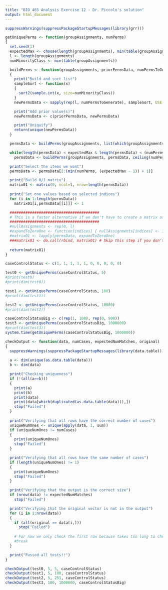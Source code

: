 ```yaml
---
title: "BIO 465 Analysis Exercise 12 - Dr. Piccolo's solution"
output: html_document
---
```


```r
suppressWarnings(suppressPackageStartupMessages(library(grr)))

getUniquePerms <- function(groupAssignments, numPerms)
{
  set.seed(1)
  expectedMax <- choose(length(groupAssignments), min(table(groupAssignments)))
  l <- length(groupAssignments)
  numMinorityClass <- min(table(groupAssignments))

  buildPerms <- function(groupAssignments, priorPermsData, numPermsToGenerate)
  {
    print("Build and sort list")
    sampleSort <- function(x)
    {
      sort2(sample.int(x, size=numMinorityClass))
    }
    newPermsData <- sapply(rep(l, numPermsToGenerate), sampleSort, USE.NAMES=FALSE, simplify=FALSE)

    print("Add prior value(s)")
    newPermsData <- c(priorPermsData, newPermsData)

    print("Uniquify")
    return(unique(newPermsData))
  }

  permsData <- buildPerms(groupAssignments, list(which(groupAssignments==1)), ceiling(numPerms * 1.01))

  while(length(permsData) < expectedMax & length(permsData) < (numPerms+1))
    permsData <- buildPerms(groupAssignments, permsData, ceiling(numPerms * 0.10))

  print("Select the items we want")
  permsData <- permsData[2:(min(numPerms, (expectedMax - 1)) + 1)]

  print("Build 0/1 matrix")
  matrix01 <- matrix(0, ncol=l, nrow=length(permsData))
  
  print("Set one values based on selected indices")
  for (i in 1:length(permsData))
    matrix01[i,permsData[[i]]] <- 1

  ########################################
  # This is a faster alternative if we don't have to create a matrix at the end
  ########################################
  #nullAssignments <- rep(0, l)
  #expandToZeroOne <- function(indices) { nullAssignments[indices] <- 1; nullAssignments }
  #matrix01 <- lapply(permsData, expandToZeroOne)
  ###matrix01 <- do.call(rbind, matrix01) # Skip this step if you don't need a matrix
  
  return(matrix01)
}

caseControlStatus <- c(1, 1, 1, 1, 1, 0, 0, 0, 0, 0)

test0 <- getUniquePerms(caseControlStatus, 5)
#print(test0)
#print(dim(test0))

test1 <- getUniquePerms(caseControlStatus, 100)
#print(dim(test1))

test2 <- getUniquePerms(caseControlStatus, 10000)
#print(dim(test2))

caseControlStatusBig <- c(rep(1, 100), rep(0, 900))
test3 <- getUniquePerms(caseControlStatusBig, 1000000)
#print(dim(test3))
system.time(getUniquePerms(caseControlStatusBig, 1000000))
```

```r
checkOutput <- function(data, numCases, expectedNumMatches, original)
{
  suppressWarnings(suppressPackageStartupMessages(library(data.table)))
  
  a <- dim(unique(as.data.table(data)))
  b <- dim(data)

  print("Checking uniqueness")
  if (!(all(a==b)))
  {
    print(a)
    print(b)
    print(data)
    print(data[which(duplicated(as.data.table(data))),])
    stop("Failed")
  }
  
  print("Verifying that all rows have the correct number of cases")
  uniqueNumOnes <- unique(apply(data, 1, sum))
  if (uniqueNumOnes != numCases)
  {
    print(uniqueNumOnes)
    stop("Failed")
  }

  print("Verifying that all rows have the same number of cases")
  if (length(uniqueNumOnes) != 1)
  {
    print(uniqueNumOnes)
    stop("Failed")
  }

  print("Verifying that the output is the correct size")
  if (nrow(data) != expectedNumMatches)
    stop("Failed")

  print("Verifying that the original vector is not in the output")
  for (i in 1:nrow(data))
  {
    if (all(original == data[i,]))
      stop("Failed")
    
    # For now we only check the first row because takes too long to check all (for now)
    #break
  }

  print("Passed all tests!!")
}

checkOutput(test0, 5, 5, caseControlStatus)
checkOutput(test1, 5, 100, caseControlStatus)
checkOutput(test2, 5, 251, caseControlStatus)
checkOutput(test3, 100, 1000000, caseControlStatusBig)
```